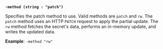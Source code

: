 <a id="kv-flag-method" />

**`-method (string : "patch")`**

Specifies the patch method to use. Valid methods are `patch` and `rw`. The
`patch` method uses an HTTP `PATCH` request to apply the partial update. The
`rw` method fetches the secret's data, performs an in-memory update, and
writes the updated data.

**Example**: `-method "rw"`